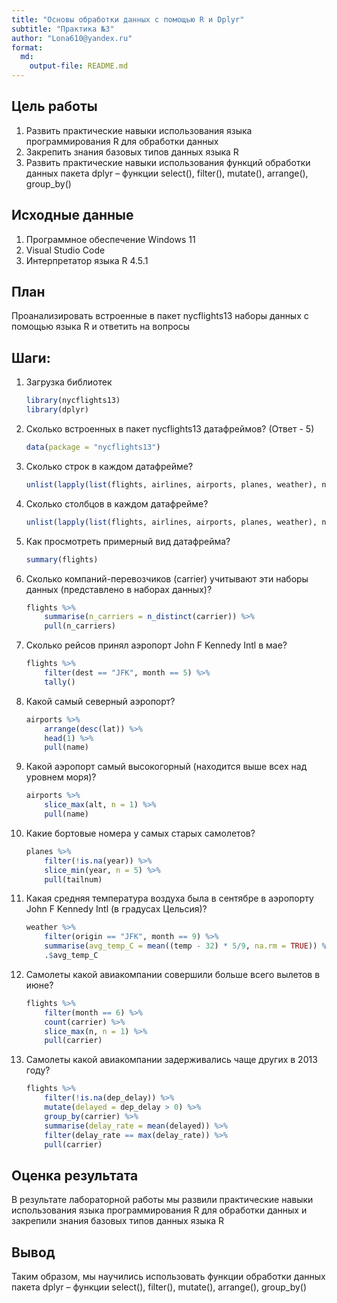 ```yaml
---
title: "Основы обработки данных с помощью R и Dplyr"
subtitle: "Практика №3"
author: "Lona610@yandex.ru"
format: 
  md:
    output-file: README.md
---
```


## Цель работы

1.  Развить практические навыки использования языка программирования R для обработки данных
2.  Закрепить знания базовых типов данных языка R
3.  Развить практические навыки использования функций обработки данных пакета dplyr – функции select(), filter(), mutate(), arrange(), group_by()

## Исходные данные

1.  Программное обеспечение Windows 11
2.  Visual Studio Code
3.  Интерпретатор языка R 4.5.1

## План

Проанализировать встроенные в пакет nycflights13 наборы данных с помощью языка R и ответить на вопросы

## Шаги:

1.  Загрузка библиотек

    ```r
    library(nycflights13)
    library(dplyr)
    ```

2.  Сколько встроенных в пакет nycflights13 датафреймов? (Ответ - 5)

    ```r
    data(package = "nycflights13")
    ```

3.  Сколько строк в каждом датафрейме?

    ```r
    unlist(lapply(list(flights, airlines, airports, planes, weather), nrow))
    ```

4.  Сколько столбцов в каждом датафрейме?

    ```r
    unlist(lapply(list(flights, airlines, airports, planes, weather), ncol))
    ```

5.  Как просмотреть примерный вид датафрейма?

    ```r
    summary(flights)
    ```

6.  Сколько компаний-перевозчиков (carrier) учитывают эти наборы данных (представлено в наборах данных)?

    ```r
    flights %>%
        summarise(n_carriers = n_distinct(carrier)) %>%
        pull(n_carriers)
    ```

7.  Сколько рейсов принял аэропорт John F Kennedy Intl в мае?

    ```r
    flights %>%
        filter(dest == "JFK", month == 5) %>%
        tally()
    ```

8.  Какой самый северный аэропорт?

    ```r
    airports %>%
        arrange(desc(lat)) %>%
        head(1) %>%
        pull(name)
    ```

9.  Какой аэропорт самый высокогорный (находится выше всех над уровнем моря)?

    ```r
    airports %>%
        slice_max(alt, n = 1) %>%
        pull(name)
    ```

10. Какие бортовые номера у самых старых самолетов?

    ```r
    planes %>%
        filter(!is.na(year)) %>%
        slice_min(year, n = 5) %>%
        pull(tailnum)
    ```

11. Какая средняя температура воздуха была в сентябре в аэропорту John F Kennedy Intl (в градусах Цельсия)?

    ```r
    weather %>%
        filter(origin == "JFK", month == 9) %>%
        summarise(avg_temp_C = mean((temp - 32) * 5/9, na.rm = TRUE)) %>%
        .$avg_temp_C
    ```

12. Самолеты какой авиакомпании совершили больше всего вылетов в июне?

    ```r
    flights %>%
        filter(month == 6) %>%
        count(carrier) %>%
        slice_max(n, n = 1) %>%
        pull(carrier)
    ```

13. Самолеты какой авиакомпании задерживались чаще других в 2013 году?

    ```r
    flights %>%
        filter(!is.na(dep_delay)) %>%
        mutate(delayed = dep_delay > 0) %>%
        group_by(carrier) %>%
        summarise(delay_rate = mean(delayed)) %>%
        filter(delay_rate == max(delay_rate)) %>%
        pull(carrier)
    ```


## Оценка результата

В результате лабораторной работы мы развили практические навыки использования языка программирования R для обработки данных и закрепили знания базовых типов данных языка R


## Вывод

Таким образом, мы научились использовать функции обработки данных пакета dplyr – функции select(), filter(), mutate(), arrange(), group_by()